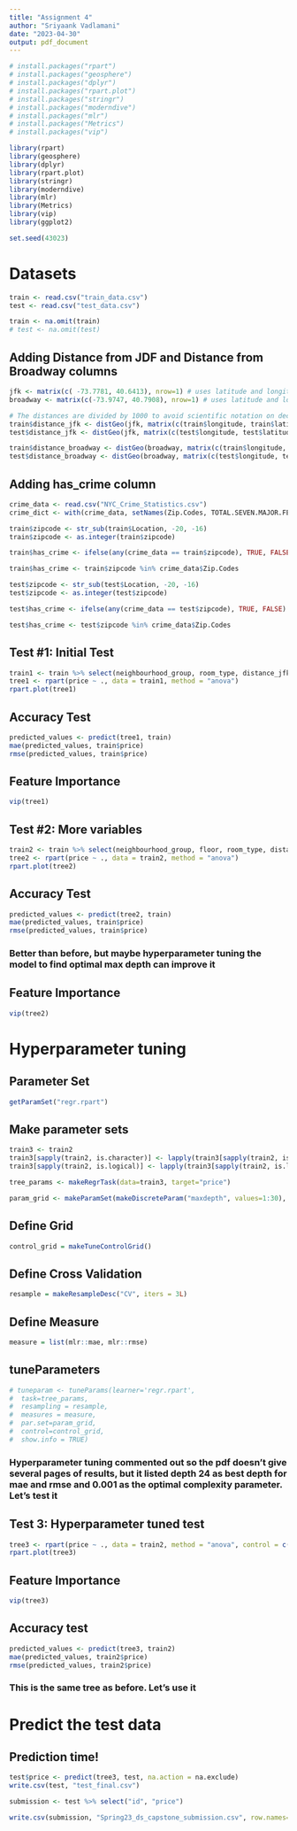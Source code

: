 ```yaml
---
title: "Assignment 4"
author: "Sriyaank Vadlamani"
date: "2023-04-30"
output: pdf_document
---
```


```r
# install.packages("rpart")
# install.packages("geosphere")
# install.packages("dplyr")
# install.packages("rpart.plot")
# install.packages("stringr")
# install.packages("moderndive")
# install.packages("mlr")
# install.packages("Metrics")
# install.packages("vip")
```

```r
library(rpart)
library(geosphere)
library(dplyr)
library(rpart.plot)
library(stringr)
library(moderndive)
library(mlr)
library(Metrics)
library(vip)
library(ggplot2)
```

```r
set.seed(43023)
```

# Datasets
```r
train <- read.csv("train_data.csv")
test <- read.csv("test_data.csv")

train <- na.omit(train)
# test <- na.omit(test)
```

## Adding Distance from JDF and Distance from Broadway columns
```r
jfk <- matrix(c( -73.7781, 40.6413), nrow=1) # uses latitude and longitude of JFK airport
broadway <- matrix(c(-73.9747, 40.7908), nrow=1) # uses latitude and longitude of broadway

# The distances are divided by 1000 to avoid scientific notation on decision tree
train$distance_jfk <- distGeo(jfk, matrix(c(train$longitude, train$latitude), ncol=2)) / 1000 
test$distance_jfk <- distGeo(jfk, matrix(c(test$longitude, test$latitude), ncol=2)) / 1000

train$distance_broadway <- distGeo(broadway, matrix(c(train$longitude, train$latitude), ncol=2)) / 1000
test$distance_broadway <- distGeo(broadway, matrix(c(test$longitude, test$latitude), ncol=2))/ 1000
```

## Adding has_crime column
```r
crime_data <- read.csv("NYC_Crime_Statistics.csv")
crime_dict <- with(crime_data, setNames(Zip.Codes, TOTAL.SEVEN.MAJOR.FELONY.OFFENSES))

train$zipcode <- str_sub(train$Location, -20, -16)
train$zipcode <- as.integer(train$zipcode)

train$has_crime <- ifelse(any(crime_data == train$zipcode), TRUE, FALSE)

train$has_crime <- train$zipcode %in% crime_data$Zip.Codes

test$zipcode <- str_sub(test$Location, -20, -16)
test$zipcode <- as.integer(test$zipcode)

test$has_crime <- ifelse(any(crime_data == test$zipcode), TRUE, FALSE)

test$has_crime <- test$zipcode %in% crime_data$Zip.Codes
```

## Test #1: Initial Test
```r
train1 <- train %>% select(neighbourhood_group, room_type, distance_jfk, distance_broadway, has_crime, price)
tree1 <- rpart(price ~ ., data = train1, method = "anova")
rpart.plot(tree1)
```

## Accuracy Test
```r
predicted_values <- predict(tree1, train)
mae(predicted_values, train$price)
rmse(predicted_values, train$price)
```

## Feature Importance
```r
vip(tree1)
```

## Test #2: More variables

```r
train2 <- train %>% select(neighbourhood_group, floor, room_type, distance_jfk, distance_broadway, minimum_nights, noise.dB., has_crime, price)
tree2 <- rpart(price ~ ., data = train2, method = "anova")
rpart.plot(tree2)
```

## Accuracy Test
```r
predicted_values <- predict(tree2, train)
mae(predicted_values, train$price)
rmse(predicted_values, train$price)
```
### Better than before, but maybe hyperparameter tuning the model to find optimal max depth can improve it

## Feature Importance
```r
vip(tree2)
```

# Hyperparameter tuning

## Parameter Set
```r
getParamSet("regr.rpart")
```

## Make parameter sets
```r
train3 <- train2
train3[sapply(train2, is.character)] <- lapply(train3[sapply(train2, is.character)], as.factor)
train3[sapply(train2, is.logical)] <- lapply(train3[sapply(train2, is.logical)], as.factor)

tree_params <- makeRegrTask(data=train3, target="price")

param_grid <- makeParamSet(makeDiscreteParam("maxdepth", values=1:30), makeNumericParam("cp", lower = 0.001, upper = 0.01))
```

## Define Grid
```r
control_grid = makeTuneControlGrid()
```

## Define Cross Validation
```r
resample = makeResampleDesc("CV", iters = 3L)
```

## Define Measure
```r
measure = list(mlr::mae, mlr::rmse)
```

## tuneParameters
```r
# tuneparam <- tuneParams(learner='regr.rpart',
#  task=tree_params,
#  resampling = resample,
#  measures = measure,
#  par.set=param_grid,
#  control=control_grid,
#  show.info = TRUE)
```
### Hyperparameter tuning commented out so the pdf doesn't give several pages of results, but it listed depth 24 as best depth for mae and rmse and 0.001 as the optimal complexity parameter. Let's test it

## Test 3: Hyperparameter tuned test
```r
tree3 <- rpart(price ~ ., data = train2, method = "anova", control = c(maxdepth = 24, cp = 0.001))
rpart.plot(tree3)
```

## Feature Importance
```r
vip(tree3)
```

## Accuracy test
```r
predicted_values <- predict(tree3, train2)
mae(predicted_values, train2$price)
rmse(predicted_values, train2$price)
```
### This is the same tree as before. Let's use it

# Predict the test data

## Prediction time!
```r
test$price <- predict(tree3, test, na.action = na.exclude)
write.csv(test, "test_final.csv")

submission <- test %>% select("id", "price")

write.csv(submission, "Spring23_ds_capstone_submission.csv", row.names=FALSE)
```